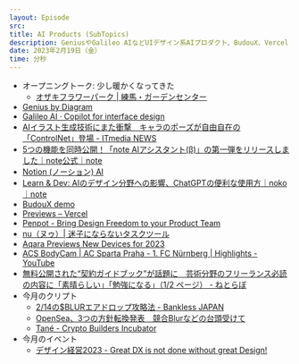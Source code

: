 ```yaml
---
layout: Episode
src: 
title: AI Products (SubTopics)
description: GeniusやGalileo AIなどUIデザイン系AIプロダクト、BudouX、Vercel Previews、Penpot、今月のクリプト動向やイベント情報など最近気になったサブトピックスを話しました。
date: 2023年2月19日（金）
time: 分秒
---
```


- オープニングトーク: 少し暖かくなってきた
  - [オザキフラワーパーク | 練馬・ガーデンセンター](https://ozaki-flowerpark.co.jp/)
- [Genius by Diagram](https://www.genius.design/)
- [Galileo AI · Copilot for interface design](https://www.usegalileo.ai/)
- [AIイラスト生成技術にまた衝撃　キャラのポーズが自由自在の「ControlNet」登場 - ITmedia NEWS](https://www.itmedia.co.jp/news/articles/2302/15/news165.html)
- [5つの機能を同時公開！「note AIアシスタント(β)」の第一弾をリリースしました｜note公式｜note](https://note.com/info/n/n0d3b05587626)
- [Notion (ノーション) AI](https://www.notion.so/ja-jp/product/ai)
- [Learn & Dev: AIのデザイン分野への影響、ChatGPTの便利な使用方｜noko｜note](https://note.com/papertrumpets/n/n7065f5478425)
- [BudouX demo](https://google.github.io/budoux/)
- [Previews – Vercel](https://vercel.com/features/previews)
- [Penpot - Bring Design Freedom to your Product Team](https://penpot.app/)
- [nu（ヌゥ）| 迷子にならないタスクツール](https://nu-app.me/)
- [Aqara Previews New Devices for 2023](https://www.aqara.com/us/news/article/1610997530217459712)
- [ACS BodyCam | AC Sparta Praha - 1. FC Nürnberg | Highlights - YouTube](https://www.youtube.com/watch?v=LG0ZCBsIobA)
- [無料公開された“契約ガイドブック”が話題に　芸術分野のフリーランス必読の内容に「素晴らしい」「勉強になる」（1/2 ページ） - ねとらぼ](https://nlab.itmedia.co.jp/nl/articles/2302/13/news138.html)
- 今月のクリプト
    - [2/14の$BLURエアドロップ攻略法 - Bankless JAPAN](https://banklessjp.substack.com/p/214blur)
    - [OpenSea、3つの方針転換発表　競合Blurなどの台頭受けて](https://coinpost.jp/?p=435050)
    - [Tané - Crypto Builders Incubator](https://tanelabs.com/ja/articles/vnmlg3tx0f)
- 今月のイベント
    - [デザイン経営2023 - Great DX is not done without great Design!](https://designdx2023.splashthat.com/)
